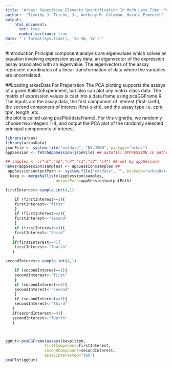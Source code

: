 ```yaml
---
title: "Arkas: Repetitive Elements Quantification In Much Less Time: PCA Plotting"
author:  "Timothy J. Triche, Jr, Anthony R. Colombo, Harold Pimentel"
output:
    html_document:
      toc: true
      number_sections: true
date: "`r format(Sys.time(), '%d %B, %Y')`"
---
```


#Introduction
Principal component analysis are eigenvalues which solves an equation involving expression assay data, an eigenvector of the expression assay associated with an eigenvalue.  The eigenvectors of the assay represent coordinates of a linear transformation of data where the variables are uncorrelated.

##Loading arkasData For Preparation
The PCA plotting supports the assays of a given KallistoExperiment, but also can plot any matrix class data. The matrix of expression values is cast into a data.frame using pcaGGFrame.R.  The inputs are the assay data, the first component of interest (first-sixth), the second component of interest (first-sixth), and the assay type i.e. cpm, tpm, length ,etc.  
the plot is called using pcaPlot(dataFrame).  For this vignette, we randomly choose two integers 1-4, and output the PCA plot of the randomly selected principal components of interest.

```r
library(arkas)
library(arkasData)
jsonFile <- system.file("extdata", "NS.JSON", package="arkas")
appSession <- fetchAppSession(jsonFile) ## autofill APPSESSION in paths

## samples <- c("n1","n2","n4","s1","s2","s4") ## set by appSession
names(appSession$samples) <- appSession$samples ##
 appSession$outputPath <- system.file("extdata", "", package="arkasData")
  kexp <- mergeKallisto(appSession$samples, 
                      outputPath=appSession$outputPath)

firstInterest<-sample.int(4,1)

    if (firstInterest==1){
    firstInterest<-"first"
    }
    if (firstInterest==2){
    firstInterest<-"second"
    }
    if (firstInterest==3){
    firstInterest<-"third"
   }
   if(firstInterest==4){
    firstInterest<-"fourth"
   }

secondInterest<-sample.int(4,1)

    if (secondInterest==1){
    secondInterest<-"first"
    }
    if (secondInterest==2){
    secondInterest<-"second"
    }
    if (secondInterest==3){
    secondInterest<-"third"
   }
   if(secondInterest==4){
   secondInterest<-"fourth"
   }



ggOut<-pcaGGFrame(assays(kexp)$tpm,
                 firstComponent=firstInterest,
                 secondComponent=secondInterest,
                 assayInterested="tpm")
pcaPlot(ggOut)
```





